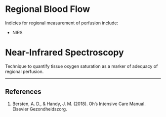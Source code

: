 # Regional Blood Flow

Indicies for regional measurement of perfusion include:

* NIRS

# Near-Infrared Spectroscopy

Technique to quantify tissue oxygen saturation as a marker of adequacy of regional perfusion.

---

## References

1. Bersten, A. D., & Handy, J. M. (2018). Oh’s Intensive Care Manual. Elsevier Gezondheidszorg.